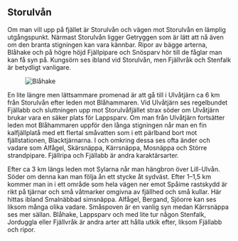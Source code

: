 
## Storulvån

Om man vill upp på fjället är Storulvån och vägen mot Storulvån en lämplig utgångspunkt. Närmast Storulvån ligger Getryggen som är lätt att nå även om den branta stigningen kan vara kännbar. Ripor av bägge arterna, Blåhake och på högre höjd Fjällpipare och Snösparv hör till de fåglar man kan få syn på. Kungsörn ses ibland vid Storulvån, men Fjällvråk och Stenfalk är betydligt vanligare.

<Figure caption="Blåhake. Foto Steve Dahlfors">
  <Image alt="Blåhake" src="/images/blahake_steve-dahlfors.jpg" />
</Figure>

En lite längre men lättsammare promenad är att gå till i Ulvåtjärn ca 6 km från Storulvån efter leden mot Blåhammaren. Vid Ulvåtjärn ses regelbundet Fjällabb och sluttningen upp mot Storulvåfjället strax söder om Ulvåtjärn brukar vara en säker plats för Lappsparv. Om man från Ulvåtjärn fortsätter leden mot Blåhammaren uppför den långa stigningen når man en fin kalfjällplatå med ett flertal småvatten som i ett pärlband bort mot fjällstationen, Blacktjärnarna. I och omkring dessa ses ofta änder och vadare som Alfågel, Skärsnäppa, Kärrsnäppa, Mosnäppa och Större strandpipare. Fjällripa och Fjällabb är andra karaktärsarter.

Efter ca 3 km längs leden mot Sylarna når man hängbron över Lill-Ulvån. Söder om denna kan man följa ån ett stycke åt sydväst. Efter 1–1,5 km kommer man in i ett område som hela vägen ner emot Spåime rastskydd är rikt på tjärnar och små våtmarker omgivna av fjällhed och små kullar. Här hittas ibland Smalnäbbad simsnäppa. Alfågel, Bergand, Sjöorre kan ses liksom många olika vadare. Småspoven är en vanlig syn medan Kärrsnäppa ses mer sällan. Blåhake, Lappsparv och med lite tur någon Stenfalk, Jorduggla eller Fjällvråk är andra arter att hålla utkik efter, liksom Fjällabb och ripor.
